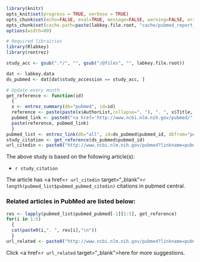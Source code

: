 ```r
library(knitr)
opts_knit$set(progress = TRUE, verbose = TRUE)
opts_chunk$set(echo=FALSE, eval=TRUE, message=FALSE, warning=FALSE, error=TRUE, dev="png", fig.width=6, fig.height=4, dpi=100, autodep=FALSE)
opts_chunk$set(cache.path=paste(labkey.file.root, "cache/pubmed_report_cache/", sep="/"), cache=TRUE)
options(width=80)
```
```r
# Required librairies
library(Rlabkey)
library(rentrez)
```

```r
study_acc <- gsub(".*/", "", gsub("/@files", "", labkey.file.root))

dat <- labkey.data
ds_pubmed <- dat[dat$study_accession == study_acc, ]
```

```r
# Update every month
get_reference <- function(id)
  {
  x <- entrez_summary(db="pubmed", id=id)
  reference <- paste(paste(x$AuthorList,collapse=", "), ". ", x$Title, " *", x$Source, "* ", x$Volume, "(", x$Issue, "), ", x$PubDate, ".", sep="")
  pubmed_link <- paste0("<a href='http://www.ncbi.nlm.nih.gov/pubmed/", id,"' target='_blank'>", "PMID:", id,"</a>")
  paste(reference, pubmed_link)
  }
pubmed_list <- entrez_link(db="all", id=ds_pubmed$pubmed_id, dbfrom="pubmed")
study_citation <- get_reference(ds_pubmed$pubmed_id)
url_citedin <- paste0("http://www.ncbi.nlm.nih.gov/pubmed?linkname=pubmed_pubmed_citedin&from_uid=", ds_pubmed$pubmed_id)
```
The above study is based on the following article(s): 



* `r study_citation`

The article has <a href=`r url_citedin` target="_blank">`r length(pubmed_list$pubmed_pubmed_citedin)` citations</a> in pubmed central. 

### Related articles in PubMed are listed below:

```r
res <- lapply(pubmed_list$pubmed_pubmed[-1][1:5], get_reference)
for(i in 1:5)
  {
  cat(paste0(i,". ", res[i],"\n"))
  }
url_related <- paste0("http://www.ncbi.nlm.nih.gov/pubmed?linkname=pubmed_pubmed&from_uid=", ds_pubmed$pubmed_id)
```
Click <a href=`r url_related` target="_blank">here</a> for more suggestions.
